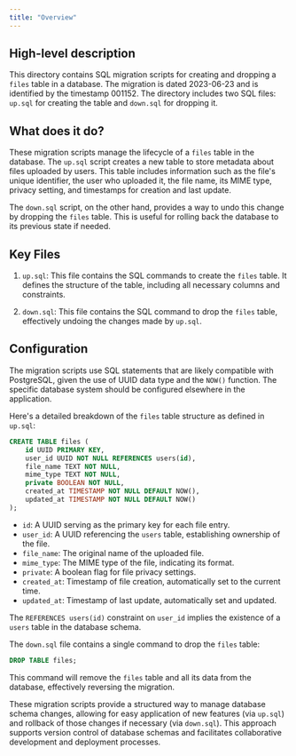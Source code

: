 ```yaml
---
title: "Overview"
---
```


## High-level description
This directory contains SQL migration scripts for creating and dropping a `files` table in a database. The migration is dated 2023-06-23 and is identified by the timestamp 001152. The directory includes two SQL files: `up.sql` for creating the table and `down.sql` for dropping it.

## What does it do?
These migration scripts manage the lifecycle of a `files` table in the database. The `up.sql` script creates a new table to store metadata about files uploaded by users. This table includes information such as the file's unique identifier, the user who uploaded it, the file name, its MIME type, privacy setting, and timestamps for creation and last update.

The `down.sql` script, on the other hand, provides a way to undo this change by dropping the `files` table. This is useful for rolling back the database to its previous state if needed.

## Key Files

1. `up.sql`: This file contains the SQL commands to create the `files` table. It defines the structure of the table, including all necessary columns and constraints.

2. `down.sql`: This file contains the SQL command to drop the `files` table, effectively undoing the changes made by `up.sql`.

## Configuration
The migration scripts use SQL statements that are likely compatible with PostgreSQL, given the use of UUID data type and the `NOW()` function. The specific database system should be configured elsewhere in the application.

Here's a detailed breakdown of the `files` table structure as defined in `up.sql`:

```sql
CREATE TABLE files (
    id UUID PRIMARY KEY,
    user_id UUID NOT NULL REFERENCES users(id),
    file_name TEXT NOT NULL,
    mime_type TEXT NOT NULL,
    private BOOLEAN NOT NULL,
    created_at TIMESTAMP NOT NULL DEFAULT NOW(),
    updated_at TIMESTAMP NOT NULL DEFAULT NOW()
);
```

- `id`: A UUID serving as the primary key for each file entry.
- `user_id`: A UUID referencing the `users` table, establishing ownership of the file.
- `file_name`: The original name of the uploaded file.
- `mime_type`: The MIME type of the file, indicating its format.
- `private`: A boolean flag for file privacy settings.
- `created_at`: Timestamp of file creation, automatically set to the current time.
- `updated_at`: Timestamp of last update, automatically set and updated.

The `REFERENCES users(id)` constraint on `user_id` implies the existence of a `users` table in the database schema.

The `down.sql` file contains a single command to drop the `files` table:

```sql
DROP TABLE files;
```

This command will remove the `files` table and all its data from the database, effectively reversing the migration.

These migration scripts provide a structured way to manage database schema changes, allowing for easy application of new features (via `up.sql`) and rollback of those changes if necessary (via `down.sql`). This approach supports version control of database schemas and facilitates collaborative development and deployment processes.